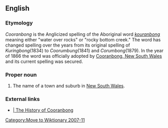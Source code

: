 ==English==

===Etymology===

''Cooranbong'' is the Anglicized spelling of the Aboriginal word ''[[kouranbong]]'' meaning either "water over rocks" or "rocky bottom creek." The word has changed spelling over the years from its original spelling of ''Kuringbong''(1834) to ''Coorumbung''(1841) and ''Corumbong''(1879). In the year of 1866 the word was officially adopted by [[Cooranbong, New South Wales]] and its current spelling was secured.

===Proper noun===
{{en-proper nouin}}

# {{australia}} The name of a town and suburb in [[New South Wales]].


===External links===
*[http://www.lakemac.infohunt.nsw.gov.au/library/lhist/suburb/lmp&p/cooranbong.htm | The History of Cooranbong]
[[Category:Move to Wiktionary 2007-11]]